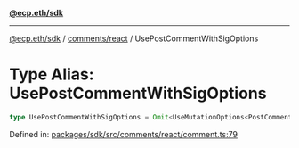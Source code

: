 [**@ecp.eth/sdk**](../../../index.mdx)

***

[@ecp.eth/sdk](/sdk-reference/index.mdx) / [comments/react](/sdk-reference/comments/react/index.mdx) / UsePostCommentWithSigOptions

# Type Alias: UsePostCommentWithSigOptions

```ts
type UsePostCommentWithSigOptions = Omit<UseMutationOptions<PostCommentWithSigResult, Error, UsePostCommentWithSigParams>, "mutationFn">;
```

Defined in: [packages/sdk/src/comments/react/comment.ts:79](https://github.com/ecp-eth/comments-monorepo/blob/main/packages/sdk/src/comments/react/comment.ts#L79)
